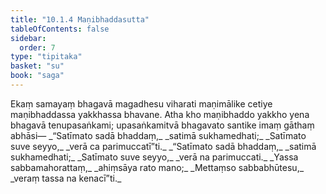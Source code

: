 ```yaml
---
title: "10.1.4 Maṇibhaddasutta"
tableOfContents: false
sidebar:
  order: 7
type: "tipitaka"
basket: "su"
book: "saga"
---
```



<DynamicBreadcrumb />

<Division number="238" book="saga">

<Paragraph number="1465" book="saga">
Ekaṃ samayaṃ bhagavā magadhesu viharati maṇimālike cetiye maṇibhaddassa yakkhassa bhavane. Atha kho maṇibhaddo yakkho yena bhagavā tenupasaṅkami; upasaṅkamitvā bhagavato santike imaṃ gāthaṃ abhāsi—
</Paragraph>

<Paragraph number="1466" type="verses" book="saga">
_“Satīmato sadā bhaddaṃ,_  
_satimā sukhamedhati;_  
_Satīmato suve seyyo,_  
_verā ca parimuccatī”ti._  

</Paragraph>

<Paragraph number="1467" type="verses" book="saga">
_“Satīmato sadā bhaddaṃ,_  
_satimā sukhamedhati;_  
_Satīmato suve seyyo,_  
_verā na parimuccati._  

</Paragraph>

<Paragraph number="1468" type="verses" book="saga">
_Yassa sabbamahorattaṃ,_  
_ahiṃsāya rato mano;_  
_Mettaṃso sabbabhūtesu,_  
_veraṃ tassa na kenacī”ti._
</Paragraph>
</Division>